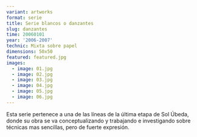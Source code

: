 ```yaml
---
variant: artworks
format: serie
title: Serie blancos o danzantes
slug: danzantes
time: 20060101
year: '2006-2007'
technic: Mixta sobre papel
dimensions: 50x50
featured: featured.jpg
images:
  - image: 01.jpg
  - image: 02.jpg
  - image: 03.jpg
  - image: 04.jpg
  - image: 05.jpg
  - image: 06.jpg
---
```


Esta serie pertenece a una de las líneas de la última etapa de Sol Úbeda, donde su obra se va conceptualizando y trabajando e investigando sobre técnicas mas sencillas, pero de fuerte expresión.
